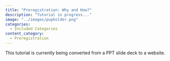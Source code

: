 ```yaml
---
title: "Preregistration: Why and How?"
description: "Tutorial in progress..."
image: "../images/pupholder.png"
categories:
  - Included Categories
content_category:
  - Preregistration
---
```


This tutorial is currently being converted from a PPT slide deck to a website.

<!-- The HTML code block below should be uncommented, and the URL and href fields replaced with the link to the tutorial -->

<!-- ```{=html} -->
<!-- <!DOCTYPE html> -->
<!-- <meta charset="utf-8"> -->
<!-- <meta http-equiv="refresh" content="0; URL=../../Collaborative-RStudio-GitHub/"> -->
<!-- <link rel="canonical" href="https://lmu-osc.github.io/Collaborative-RStudio-GitHub/"> -->
<!-- ``` -->

